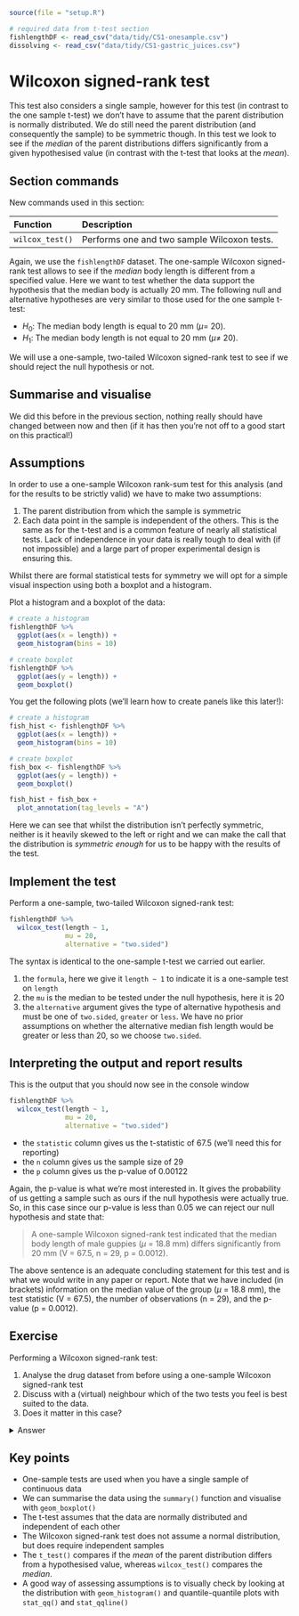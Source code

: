 ```r
source(file = "setup.R")
```

```r
# required data from t-test section
fishlengthDF <- read_csv("data/tidy/CS1-onesample.csv")
dissolving <- read_csv("data/tidy/CS1-gastric_juices.csv")
```

# Wilcoxon signed-rank test {#cs1-onesample-wilcoxon-signed-rank}
This test also considers a single sample, however for this test (in contrast to the one sample t-test) we don’t have to assume that the parent distribution is normally distributed. We do still need the parent distribution (and consequently the sample) to be symmetric though. In this test we look to see if the _median_ of the parent distributions differs significantly from a given hypothesised value (in contrast with the t-test that looks at the _mean_).

## Section commands
New commands used in this section:

| Function| Description|
|:- |:- |
|`wilcox_test()`| Performs one and two sample Wilcoxon tests.|

Again, we use the `fishlengthDF` dataset. The one-sample Wilcoxon signed-rank test allows to see if the _median_ body length is different from a specified value. Here we want to test whether the data support the hypothesis that the median body is actually 20 mm. The following null and alternative hypotheses are very similar to those used for the one sample t-test:

-	$H_0$: The median body length is equal to 20 mm ($\mu =$ 20).
-	$H_1$: The median body length is not equal to 20 mm ($\mu \neq$ 20).

We will use a one-sample, two-tailed Wilcoxon signed-rank test to see if we should reject the null hypothesis or not.

## Summarise and visualise
We did this before in the previous section, nothing really should have changed between now and then (if it has then you’re not off to a good start on this practical!)

## Assumptions
In order to use a one-sample Wilcoxon rank-sum test for this analysis (and for the results to be strictly valid) we have to make two assumptions:

1.	The parent distribution from which the sample is symmetric
2.	Each data point in the sample is independent of the others. This is the same as for the t-test and is a common feature of nearly all statistical tests. Lack of independence in your data is really tough to deal with (if not impossible) and a large part of proper experimental design is ensuring this.

Whilst there are formal statistical tests for symmetry we will opt for a simple visual inspection using both a boxplot and a histogram.

Plot a histogram and a boxplot of the data:

```r
# create a histogram
fishlengthDF %>% 
  ggplot(aes(x = length)) +
  geom_histogram(bins = 10)

# create boxplot
fishlengthDF %>% 
  ggplot(aes(y = length)) +
  geom_boxplot()
```

You get the following plots (we'll learn how to create panels like this later!):

```r
# create a histogram
fish_hist <- fishlengthDF %>% 
  ggplot(aes(x = length)) +
  geom_histogram(bins = 10)

# create boxplot
fish_box <- fishlengthDF %>% 
  ggplot(aes(y = length)) +
  geom_boxplot()

fish_hist + fish_box +
  plot_annotation(tag_levels = "A")
```

Here we can see that whilst the distribution isn’t perfectly symmetric, neither is it heavily skewed to the left or right and we can make the call that the distribution is _symmetric enough_ for us to be happy with the results of the test.

## Implement the test
Perform a one-sample, two-tailed Wilcoxon signed-rank test:

```r
fishlengthDF %>% 
  wilcox_test(length ~ 1,
              mu = 20,
              alternative = "two.sided")
```

The syntax is identical to the one-sample t-test we carried out earlier.

1. the `formula`, here we give it `length ~ 1` to indicate it is a one-sample test on `length`
2. the `mu` is the median to be tested under the null hypothesis, here it is 20
3. the `alternative` argument gives the type of alternative hypothesis and must be one of `two.sided`, `greater` or `less`. We have no prior assumptions on whether the alternative median fish length would be greater or less than 20, so we choose `two.sided`.

## Interpreting the output and report results
This is the output that you should now see in the console window

```r
fishlengthDF %>% 
  wilcox_test(length ~ 1,
              mu = 20,
              alternative = "two.sided")
```

* the `statistic` column gives us the t-statistic of 67.5 (we’ll need this for reporting)
* the `n` column gives us the sample size of 29
* the `p` column gives us the p-value of 0.00122

Again, the p-value is what we’re most interested in. It gives the probability of us getting a sample such as ours if the null hypothesis were actually true.
So, in this case since our p-value is less than 0.05 we can reject our null hypothesis and state that:

> A one-sample Wilcoxon signed-rank test indicated that the median body length of male guppies ($\mu$ = 18.8 mm) differs significantly from 20 mm (V = 67.5, n = 29, p = 0.0012).

The above sentence is an adequate concluding statement for this test and is what we would write in any paper or report. Note that we have included (in brackets) information on the median value of the group ($\mu$ = 18.8 mm), the test statistic (V = 67.5), the number of observations (n = 29), and the p-value (p = 0.0012).

## Exercise
:::exercise
Performing a Wilcoxon signed-rank test:

1. Analyse the drug dataset from before using a one-sample Wilcoxon signed-rank test
2. Discuss with a (virtual) neighbour which of the two tests you feel is best suited to the data.
3. Does it matter in this case?

<details><summary>Answer</summary>

### Hypotheses

$H_0$ : median $=$ 45s

$H_1$ : median $\neq$ 45s

### Assumptions

From the box-plot from the previous exercise we already know that the data are symmetric enough for the test to be valid.

### Wilcoxon signed-rank test
```r
dissolving %>% 
  wilcox_test(dissolving_time ~ 1,
              mu = 45,
              alternative = "two.sided")
```

>A one-sample Wilcoxon-signed rank test indicated that the median dissolving time of the drug is not significantly different from 45 s (V=22, n=8 , p=0.64)

### Discussion

In terms of choosing between the two test we can see that both meet their respective assumptions and so both tests are valid. In this case both tests also agree in terms of their conclusions i.e. that the average dissolving time (either mean or median) doesn't differ significantly from the proposed value of 45 s.

* So one answer would be that it doesn't matter which test you use.
* Another answer would be that you should pick the test that measures the quantity you're interested in _i.e._ if you care about medians then use the Wilcoxon test, whereas if you care about means then use the t-test.
* A final answer would be that, since both test are valid we would prefer to use the test with greater **power**. t-tests always have more power than Wilcoxon tests (as long as they're valid) and so we could report that one. (We'll talk about this in the last session but power is effectively the capacity of a test to detect a significant difference - so more power is better).

</details>

:::

## Key points
:::keypoints
- One-sample tests are used when you have a single sample of continuous data
- We can summarise the data using the `summary()` function and visualise with `geom_boxplot()`
- The t-test assumes that the data are normally distributed and independent of each other
- The Wilcoxon signed-rank test does not assume a normal distribution, but does require independent samples
- The `t_test()` compares if the _mean_ of the parent distribution differs from a hypothesised value, whereas `wilcox_test()` compares the _median_.
- A good way of assessing assumptions is to visually check by looking at the distribution with `geom_histogram()` and quantile-quantile plots with `stat_qq()` and `stat_qqline()`
:::
